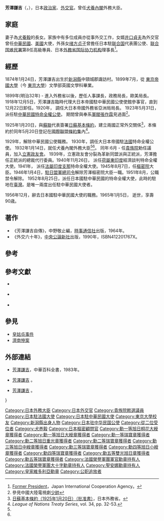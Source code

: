 {{refimprove|time=2014-07-04T07:21:16+00:00}}
{{Infobox officeholder
| name = 芳澤 謙吉
| nickname=
| image = Kenkichi Yoshizawa 1932.jpg
|caption = 外務大臣時期的芳澤
| nationality = 
| ethnicity = 
| office    = {{EOJ}}第49任[[外務大臣_(日本)|外務大臣]]
| term_start= 1932年1月14日
| term_end = 1932年5月26日
| primeminister=[[犬養毅|犬養毅]]
| predecessor =犬養毅
| successor = [[齋藤實|齋藤實]]
| office1    = {{EOJ}}[[樞密院_(日本)|樞密顧問官]]
| term_start1 = 1945年8月7日
| term_end1 = 1946年4月17日
| monarch1=[[昭和天皇|昭和天皇]]
|1blankname1    = {{nowrap|[[樞密院_(日本)|樞密院]]議長}}
|1namedata1     = [[平沼騏一郎|平沼騏一郎]]<br>[[鈴木貫太郎|鈴木貫太郎]]
|office2     = {{EOJ}}[[貴族院_(日本)|貴族院]]議員
|term_start2  = 1932年7月1日
|term_end2   = 1947年5月3日
|predecessor2 = 
|successor2   = 
|constituency2= 敕選議員
| order3 = 8
| ambassador_from3 = 日本
| country3 = 中華民國
| term_start3 = 1952年8月25日
| term_end3 = 1955年11月
|1blankname3    = {{nowrap|[[外務大臣_(日本)|外務大臣]]}}
|1namedata3     = {{link-ja|岡崎勝男|岡崎勝男}}<br>[[重光葵|重光葵]]
| predecessor3 = 中日復交<br>（斷交前末任為[[谷正之|谷正之]]）
| successor3 = [[堀内謙介|堀内謙介]]
| order4 = 2
| ambassador_from4 = 日本
| country4 = 法屬印度支那
| term_start4 = 1941年
| term_end4 = 1944年
|1blankname4    = {{nowrap|[[外務大臣_(日本)|外務大臣]]}}
|1namedata4     = [[松岡洋右|松岡洋右]]<br>[[豐田貞次郎|豐田貞次郎]]<br>[[東鄉茂德|東鄉茂德]]<br>[[東條英機|東條英機]]<br>[[谷正之|谷正之]]<br>[[重光葵|重光葵]]
| predecessor4 = {{link-ja|松宮順|松宮順}}
| successor4 = [[松本俊一|松本俊一]]
| order5 = 6
| ambassador_from5 = 日本
| country5 = 法國
| term_start5 = 1930年
| term_end5 = 1932年
|1blankname5    = {{nowrap|[[外務大臣_(日本)|外務大臣]]}}
|1namedata5     = [[幣原喜重郎|幣原喜重郎]]<br>[[犬養毅|犬養毅]]
| predecessor5 = [[安達峰一郎|安達峰一郎]]
| successor5 = [[長岡春一|長岡春一]]
|birth_date={{birth date|1874|1|24}}
| birth_place = {{JPN}}[[新潟縣|新潟縣]][[頸城郡|頸城郡]]<br>（現[[上越市|上越市]]）
| death_date = {{death date and age|1965|1|5|1874|1|24}}
| death_place = {{JPN}}
| parents = 芳澤襄良（父）
| spouse=芳澤操
| children=中村恒子（長女）
| relatives=[[犬養毅|犬養毅]]（岳父）<br>[[犬養健|犬養健]]（妻弟）<br>[[井口貞夫|井口貞夫]]（女婿）<br>[[緒方貞子|緒方貞子]]（外孫女）<br>{{link-ja|緒方四十郎|緒方四十郎}}（外孫女婿）<br>井口武夫（外孫）<br>{{link-ja|佐佐波楊子|佐々波楊子}}（外孫女）<br>{{link-ja|芳澤光雄|芳沢光雄}}（孫）
| awards= [[從二位|從二位]]<br>[[勳一等旭日桐花大綬章|勳一等旭日桐花大綬章]]
|alma_mater   = [[東京帝国大学|東京帝国大学]]文科大学[[英文|英文]]科
| party = [[立憲政友会|立憲政友会]]
}}
'''芳澤謙吉'''（{{jpn|j='''芳沢 謙吉''' |hg=よしざわ けんきち |rm=Kenkichi Yoshizawa |f=h}}，{{bd|1874年|1月24日|1965年|1月5日|Yoshizawa Kenkichi}}），日本[[政治家|政治家]]、[[外交官|外交官]]。曾任[[犬養內閣|犬養內閣]]外務大臣。

== 家庭 == 
妻子為[[犬養毅|犬養毅]]的長女。家族中有多位成員亦從事外交工作，女婿[[井口貞夫|井口貞夫]]為外交官曾任[[中華民國|中華民國]]、[[美國|美國]]大使，外孫女[[绪方贞子|绪方贞子]]曾擔任日本駐[[联合国|联合国]]代表團公使、[[联合国难民署|联合国难民署]]第8任高級專員、日本[[外務省_(日本)|外務省]][[国际协力机构|国际协力机构]]理事長<ref> {{en}}[http://www.jica.go.jp/english/about/president/archive/index.html Former President]，Japan International Cooperation Agency。</ref>。

== 經歷 ==

1874年1月24日，芳澤謙吉出生於[[新潟縣|新潟縣]]中頸城郡諏訪村。1899年7月，從 [[東京帝國大學|東京帝國大學]]（今 [[東京大學|東京大學]]）文學部英國文學科畢業。

1899年(明治32年)  - 進入外務省以後，歷任人事課長，政務局長，歐美局長。 1918年12月5日，芳澤謙吉臨時代理大日本帝國駐中華民國公使使館參事官，直到12月22日卸任。1920年， 調任大日本帝國外務省亞洲局局長。 1923年5月31日， 派任駐[[中華民國|中華民國]][[特命全權公使|特命全權公使]]{{sfn|郭廷以|1979|p=725}}。 期間曾與奉系[[軍閥|軍閥]][[張作霖|張作霖]]見過面<ref>參見中國大陸電視劇[[少帥|少帥]]</ref>。

1925年1月20日，與[[蘇聯|蘇聯]]代表簽署[[日蘇基本條約|日蘇基本條約]]，建立兩國正常外交關係{{sfn|Nish|2005|p=52}}{{sfn|郭廷以|1979|p=858}}<ref> {{ja}}[http://www.mofa.go.jp/mofaj/annai/honsho/shiryo/shidehara/02_3.html [[日蘇基本條約|日蘇基本條約]]（1925年1月20日）（批准書）]，日本外務省。</ref>，本條約於同年5月20日登記在[[國際聯盟|國際聯盟]][[條約集|條約集]]內<ref>''League of Nations Treaty Series'', vol. 34, pp. 32-53.</ref>。 

1929年，解除中華民國公使職務{{sfn|郭廷以|1979|p=747}}。 1930年，調任大日本帝國駐[[法國|法國]]特命全權公使。 1932年1月14日，就任犬養內閣外務大臣<ref name="歷代內閣"/><ref name="歴代外務大臣一覽表"/>。 同年:6月 - 任[[貴族院|貴族院]]勅任議員，加入[[立憲政友會|立憲政友會]]。 1939年，立憲政友會分裂為革新同盟派與正統派，芳澤擔任正統派的總裁代行委員。1940年11月26日， 派任[[荷屬東印度|荷屬東印度]]經濟談判特命全權大使。1941年， 派任[[法屬印度支那|法屬印度支那]]特命全權大使。1945年8月7日，任[[樞密院_(日本)|樞密院]]大臣。1946年1月4日，[[駐日盟軍總司令|駐日盟軍總司令]]解除芳澤樞密院大臣一職。1951年8月，公職禁令解除。 1952年8月25日，派任日本國駐中華民國的特命全權大使，此時的駐地在[[臺灣|臺灣]]。是唯一兩度出任駐中華民國大使者。

1956年12月，辭去日本國駐中華民國大使的職務。1965年1月5日， 逝世，享壽90歳。

== 著作 == 
*《芳澤謙吉自傳》，中野敬止編，[[時事通信社|時事通信社]]出版，1964年。 
*《外交六十年》，[[中央公論新社|中央公論新社]]出版，1990年，ISBN412201767X。 

== 參考 ==
{{reflist|2}}

== 參考文獻 ==
* {{en}} {{cite book |last=Nish |first=Ian |year=2005 |title=Japanese Foreign Policy in the Interwar Period |publisher=Harvard University Asia Center |ISBN=0-674-01778-1 |ref=harv}}
* {{中文}} {{cite book |author=[[郭廷以|郭廷以]] |title=《[[中華民國史事日誌|中華民國史事日誌]]》 第一冊 民國元年至民國十四年 (1912-1925) |year=1979 |publisher=中央研究院近代史研究所 |location=臺北|ref=harv}}
* {{中文}} {{cite book |author=郭廷以 |title=《中華民國史事日誌》 第二冊 民國十五年至民國十九年 (1926-1930) |year=1984 |publisher=中央研究院近代史研究所 |location=臺北|ref=harv}}

== 參見 == 
*[[皇姑屯事件|皇姑屯事件]]
*[[濟南慘案|濟南慘案]]

== 外部連結 == 
* {{中文}} [http://ap6.pccu.edu.tw/Encyclopedia/data.asp?id=1225 芳澤謙吉]，中華百科全書，1983年。
* {{ja}} [http://burari2161.fc2web.com/yoshizawakenkichi.htm 芳澤謙吉] 。
* {{ja}} [http://www.c20.jp/p/ykenkici.html 芳澤謙吉] 。

{{start box}}
{{s-off}}
{{s-gov}}}
{{s-before|[[犬養毅|犬養毅]]}}
{{s-title|{{flagicon|JPN}}[[外務大臣_(日本)|日本外務大臣]]|1932年1月14日－1932年5月26日}}
{{s-after|[[齋藤實|齋藤實]]}}
{{s-ppo}}
{{succession box 
| title  = [[立憲政友會|立憲政友會]](正統派)<br>總裁代行委員
| before = 總裁代行委員<br>[[鳩山一郎|鳩山一郎]]<br>前田米蔵<br>島田俊雄<br>中島知久平
| years  = 1939年
| after  = 正統派總裁<br>久原房之助
}}
{{end box}}
{{外務大臣}}
{{日本駐華大使||中華民國大使}}

{{Authority control}}
{{DEFAULTSORT:Yoshizawa, Kenkichi}}
[[Category:日本外務大臣|Category:日本外務大臣]]
[[Category:日本外交官|Category:日本外交官]]
[[Category:貴族院敕選議員|Category:貴族院敕選議員]]
[[Category:日本駐法國大使|Category:日本駐法國大使]]
[[Category:日本駐中華民國大使|Category:日本駐中華民國大使]]
[[Category:東京大學校友|Category:東京大學校友]]
[[Category:新潟縣出身人物|Category:新潟縣出身人物]]
[[Category:日本驻中华民国公使|Category:日本驻中华民国公使]]
[[Category:從二位受位者|Category:從二位受位者]]
[[Category:犬养毅|Category:犬养毅]]
[[Category:日本樞密顧問官|Category:日本樞密顧問官]]
[[Category:勳一等旭日桐花大綬章獲得者|Category:勳一等旭日桐花大綬章獲得者]]
[[Category:勳一等旭日大綬章獲得者|Category:勳一等旭日大綬章獲得者]]
[[Category:勳一等瑞寶章獲得者|Category:勳一等瑞寶章獲得者]]
[[Category:勳二等旭日重光章獲得者|Category:勳二等旭日重光章獲得者]]
[[Category:勳二等瑞寶章獲得者|Category:勳二等瑞寶章獲得者]]
[[Category:勳三等旭日中綬章獲得者|Category:勳三等旭日中綬章獲得者]]
[[Category:勳三等瑞寶章獲得者|Category:勳三等瑞寶章獲得者]]
[[Category:勳四等旭日小綬章獲得者|Category:勳四等旭日小綬章獲得者]]
[[Category:勳四等瑞寶章獲得者|Category:勳四等瑞寶章獲得者]]
[[Category:勳五等雙光旭日章獲得者|Category:勳五等雙光旭日章獲得者]]
[[Category:勳五等瑞寶章獲得者|Category:勳五等瑞寶章獲得者]]
[[Category:法國榮譽軍團軍官勳章持有人|Category:法國榮譽軍團軍官勳章持有人]]
[[Category:法國榮譽軍團大十字勳章持有人|Category:法國榮譽軍團大十字勳章持有人]]
[[Category:聖安娜勳章持有人|Category:聖安娜勳章持有人]]
[[Category:皇家維多利亞勳章|Category:皇家維多利亞勳章]]
[[Category:公职追放者|Category:公职追放者]]